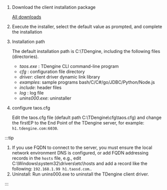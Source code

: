 
1. Download the client installation package

   <PkgList type={1} sys="Windows" />

   [All downloads](https://tdengine.com/downloads/historical/)

2. Execute the installer, select the default value as prompted, and complete the installation
3. Installation path

   The default installation path is C:\TDengine, including the following files (directories).

   - _taos.exe_ : TDengine CLI command-line program
   - _cfg_ : configuration file directory
   - _driver_: client driver dynamic link library
   - _examples_: sample programs bash/C/C#/go/JDBC/Python/Node.js
   - _include_: header files
   - _log_ : log file
   - _unins000.exe_: uninstaller

4. configure taos.cfg

   Edit the taos.cfg file (default path C:\TDengine\cfg\taos.cfg) and change the firstEP to the End Point of the TDengine server, for example: `h1.tdengine.com:6030`.

:::tip

1. If you use FQDN to connect to the server, you must ensure the local network environment DNS is configured, or add FQDN addressing records in the `hosts` file, e.g., edit C:\Windows\system32\drivers\etc\hosts and add a record like the following: `192.168.1.99 h1.taosd.com`..
2. Uninstall: Run unins000.exe to uninstall the TDengine client driver.

:::
